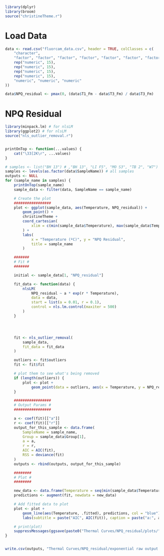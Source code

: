 

```r
library(dplyr)
library(broom)
source("christineTheme.r")
```

# Load Data
```r
data <- read.csv("fluorcam_data.csv", header = TRUE, colClasses = c(
    "character",
    "factor", "factor", "factor", "factor", "factor", "factor", "factor", "numeric", "numeric",
    rep("numeric", 15),
    rep("numeric", 15),
    rep("numeric", 15),
    rep("numeric", 15),
    "numeric", "numeric", "numeric"
))

data$NPQ_residual <- pmax(0, (data$T1_Fm - data$T3_Fm) / data$T3_Fm)
```

# NPQ Residual
```r
library(minpack.lm) # for nlsLM
library(ggplot2) # for nlsLM
source("nls_outlier_removal.r")


printOnTop <- function(...values) {
    cat("\33[2K\r", ...values)
}

# samples <- list("BH 13") # ,"BH 13", "LI F5", "MO S3", "TB 2", "W7") # trial representative samples
samples <- levels(as.factor(data$SampleName)) # all samples
outputs <- NULL
for (sample_name in samples) {
    printOnTop(sample_name)
    sample_data <- filter(data, SampleName == sample_name)

    # Create the plot
    #################
    plot <- ggplot(sample_data, aes(Temperature, NPQ_residual)) +
        geom_point() +
        christineTheme +
        coord_cartesian(
            xlim = c(min(sample_data$Temperature), max(sample_data$Temperature))
        ) +
        labs(
            x = "Temperature (ºC)", y = "NPQ Residual",
            title = sample_name
        )

    #######
    # Fit #
    #######

    initial <- sample_data[1, "NPQ_residual"]

    fit_data <- function(data) {
        nlsLM(
            NPQ_residual ~ a * exp(r * Temperature),
            data = data,
            start = list(a = 0.01, r = 0.1),
            control = nls.lm.control(maxiter = 500)
        )
    }




    fit <- nls_outlier_removal(
        sample_data,
        fit_data = fit_data
    )

    outliers <- fit$outliers
    fit <- fit$fit

    # plot them to see what's being removed
    if (length(outliers)) {
        plot <- plot +
            geom_point(data = outliers, aes(x = Temperature, y = NPQ_residual), colour = "red", pch = 1, size = 3)
    }

    #################
    # Output Params #
    #################

    a <- coef(fit)[["a"]]
    r <- coef(fit)[["r"]]
    output_for_this_sample <- data.frame(
        SampleName = sample_name,
        Group = sample_data$Group[1],
        a = a,
        r = r,
        AIC = AIC(fit),
        RSS = deviance(fit)
    )
    outputs <- rbind(outputs, output_for_this_sample)

    ########
    # Plot #
    ########

    new_data <- data.frame(Temperature = seq(min(sample_data$Temperature) - 10, max(sample_data$Temperature) + 10, 0.2))
    predictions <- augment(fit, newdata = new_data)

    # Add fitted data to plot
    plot <- plot +
        geom_line(aes(Temperature, .fitted), predictions, col = "blue") +
        labs(subtitle = paste("AIC", AIC(fit)), caption = paste("a:", a, "r:", r))

    # print(plot)
    suppressMessages(ggsave(paste0("Thermal Curves/NPQ_residual/plots/", sample_name, "-exp.png"), plot))
}


write.csv(outputs, "Thermal Curves/NPQ_residual/exponential raw output.csv")
```

